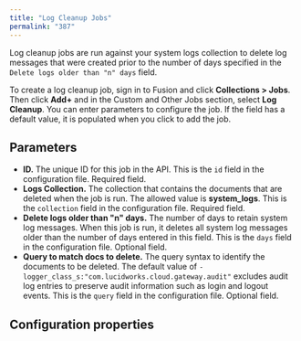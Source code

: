 ```yaml
---
title: "Log Cleanup Jobs"
permalink: "387"
---
```


Log cleanup jobs are run against your system logs collection to delete log messages that were created prior to the number of days specified in the `Delete logs older than "n" days` field.

To create a log cleanup job, sign in to Fusion and click **Collections > Jobs**. Then click **Add+** and in the Custom and Other Jobs section, select **Log Cleanup**. You can enter parameters to configure the job. If the field has a default value, it is populated when you click to add the job.

## Parameters

* **ID.** The unique ID for this job in the API. This is the `id` field in the configuration file. Required field.
* **Logs Collection.** The collection that contains the documents that are deleted when the job is run. The allowed value is **system_logs**. This is the `collection` field in the configuration file. Required field.
* **Delete logs older than "n" days.** The number of days to retain system log messages. When this job is run, it deletes all system log messages older than the number of days entered in this field. This is the `days` field in the configuration file. Optional field.
* **Query to match docs to delete.** The query syntax to identify the documents to be deleted. The default value of `-logger_class_s:"com.lucidworks.cloud.gateway.audit"` excludes audit log entries to preserve audit information such as login and logout events. This is the `query` field in the configuration file. Optional field.

## Configuration properties


<SchemaParamFields schema={schema}/>
